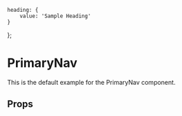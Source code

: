     heading: {
        value: 'Sample Heading'
    }
};

<Meta title="Components/01-Navigation/Primary Nav" component={PrimaryNav} />

# PrimaryNav
This is the default example for the PrimaryNav component.

<Preview>
    <Story name="Example">
        <PrimaryNav fields={fields} />
    </Story>
</Preview>

## Props
<Props of={PrimaryNav} />

